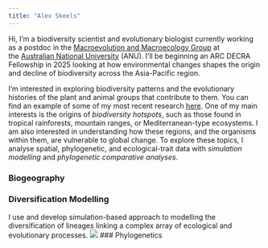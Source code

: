 ```yaml
---
title: "Alex Skeels"
---
```


Hi, I'm a biodiversity scientist and evolutionary biologist currently working as a postdoc in the [Macroevolution and Macroecology Group](http://www.macroevoeco.com/) at the [Australian National University](https://biology.anu.edu.au/research/divisions/ecology-and-evolution) (ANU). I'll be beginning an ARC DECRA Fellowship in 2025 looking at how environmental changes shapes the origin and decline of biodiversity across the Asia-Pacific region.

I'm interested in exploring biodiversity patterns and the evolutionary histories of the plant and animal groups that contribute to them. You can find an example of some of my most recent research [here](https://www.science.org/stoken/author-tokens/ST-1301/full). One of my main interests is the origins of *biodiversity hotspots*, such as those found in tropical rainforests, mountain ranges, or Mediterranean-type ecosystems. I am also interested in understanding how these regions, and the organisms within them, are vulnerable to global change. To explore these topics, I analyse spatial, phylogenetic, and ecological-trait data with *simulation modelling* and *phylogenetic* *comparative* *analyses*.

### Biogeography


### Diversification Modelling

I use and develop simulation-based approach to modelling the diversification of lineages linking a complex array of ecological and evolutionary processes.
![](pictures/simulation_model.png)
### Phylogenetics

